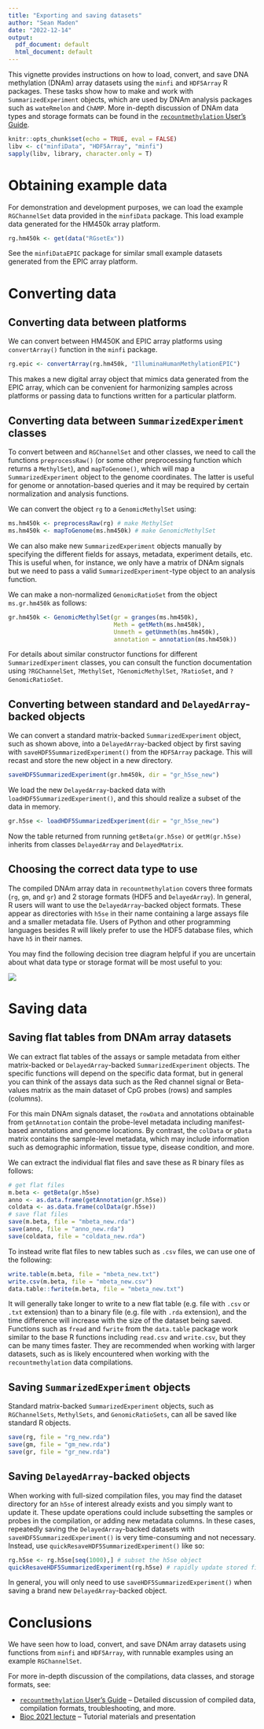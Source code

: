 ```yaml
---
title: "Exporting and saving datasets"
author: "Sean Maden"
date: "2022-12-14"
output:
  pdf_document: default
  html_document: default
---
```


This vignette provides instructions on how to load, convert, and save DNA 
methylation (DNAm) array datasets using the `minfi` and `HDF5Array` R packages. 
These tasks show how to make and work with `SummarizedExperiment` objects, which 
are used by DNAm analysis packages such as `wateRmelon` and `ChAMP`. More in-depth 
discussion of DNAm data types and storage formats can be found in the 
[`recountmethylation` User's Guide](https://bioconductor.org/packages/release/bioc/vignettes/recountmethylation/inst/doc/recountmethylation_users_guide.html).

```r
knitr::opts_chunk$set(echo = TRUE, eval = FALSE)
libv <- c("minfiData", "HDF5Array", "minfi")
sapply(libv, library, character.only = T)
```

# Obtaining example data

For demonstration and development purposes, we can load the example `RGChannelSet` 
data provided in the `minfiData` package. This load example data generated for 
the HM450k array platform.

```r
rg.hm450k <- get(data("RGsetEx"))
```

See the `minfiDataEPIC` package for similar small example datasets generated 
from the EPIC array platform.

# Converting data

## Converting data between platforms

We can convert between HM450K and EPIC array platforms using `convertArray()` function
in the `minfi` package.

```r
rg.epic <- convertArray(rg.hm450k, "IlluminaHumanMethylationEPIC")
```

This makes a new digital array object that mimics data
generated from the EPIC array, which can be convenient for harmonizing samples
across platforms or passing data to functions written for a particular platform.

## Converting data between `SummarizedExperiment` classes

To convert between and `RGChannelSet` and other classes, we need to call the 
functions `preprocessRaw()` (or some other preprocessing function which returns
a `MethylSet`), and `mapToGenome()`, which will map a `SummarizedExperiment` 
object to the genome coordinates. The latter is useful for genome or annotation-based queries and it may be required by certain normalization and analysis functions.

We can convert the object `rg` to a `GenomicMethylSet` using:

```r
ms.hm450k <- preprocessRaw(rg) # make MethylSet
ms.hm450k <- mapToGenome(ms.hm450k) # make GenomicMethylSet 
```

We can also make new `SummarizedExperiment` objects manually by specifying the
different fields for assays, metadata, experiment details, etc. This is useful
when, for instance, we only have a matrix of DNAm signals but we need to pass
a valid `SummarizedExperiment`-type object to an analysis function.

We can make a non-normalized `GenomicRatioSet` from the object `ms.gr.hm450k` as 
follows:

```r
gr.hm450k <- GenomicMethylSet(gr = granges(ms.hm450k),
                              Meth = getMeth(ms.hm450k),
                              Unmeth = getUnmeth(ms.hm450k),
                              annotation = annotation(ms.hm450k))
```

For details about similar constructor functions for different `SummarizedExperiment`
classes, you can consult the function documentation using `?RGChannelSet`,
`?MethylSet`, `?GenomicMethylSet`, `?RatioSet`, and `?GenomicRatioSet`.

## Converting between standard and `DelayedArray`-backed objects

We can convert a standard matrix-backed `SummarizedExperiment` object, such as 
shown above, into a `DelayedArray`-backed object by first saving with `saveHDF5SummarizedExperiment()`
from the `HDF5Array` package. This will recast and store the new object in a new directory.

```r
saveHDF5SummarizedExperiment(gr.hm450k, dir = "gr_h5se_new")
```

We load the new `DelayedArray`-backed data with `loadHDF5SummarizedExperiment()`,
and this should realize a subset of the data in memory.

```r
gr.h5se <- loadHDF5SummarizedExperiment(dir = "gr_h5se_new")
```

Now the table returned from running `getBeta(gr.h5se)` or `getM(gr.h5se)` inherits 
from classes `DelayedArray` and `DelayedMatrix`.

## Choosing the correct data type to use

The compiled DNAm array data in `recountmethylation` covers three formats (`rg`, 
`gm`, and `gr`) and 2 storage formats (HDF5 and `DelayedArray`). In general, R 
users will want to use the `DelayedArray`-backed object formats. These appear as
directories with `h5se` in their name containing a large assays file and a smaller
metadata file. Users of Python and other programming languages besides R will 
likely prefer to use the HDF5 database files, which have `h5` in their names. 

You may find the following decision tree diagram helpful if you are uncertain about
what data type or storage format will be most useful to you:

![](data-decision-tree.png)

# Saving data

## Saving flat tables from DNAm array datasets

We can extract flat tables of the assays or sample metadata from either matrix-backed
or `DelayedArray`-backed `SummarizedExperiment` objects. The specific functions 
will depend on the specific data format, but in general you can think of the 
assays data such as the Red channel signal or Beta-values matrix as the main
dataset of CpG probes (rows) and samples (columns). 

For this main DNAm signals dataset, the `rowData` and annotations obtainable from
`getAnnotation` contain the probe-level metadata including manifest-based annotations
and genome locations. By contrast, the `colData` or `pData` matrix contains the 
sample-level metadata, which may include information such as demographic information, 
tissue type, disease condition, and more.

We can extract the individual flat files and save these as R binary files as follows:

```r
# get flat files
m.beta <- getBeta(gr.h5se)
anno <- as.data.frame(getAnnotation(gr.h5se))
coldata <- as.data.frame(colData(gr.h5se))
# save flat files
save(m.beta, file = "mbeta_new.rda")
save(anno, file = "anno_new.rda")
save(coldata, file = "coldata_new.rda")
```

To instead write flat files to new tables such as `.csv` files, we can use one of
the following:

```r
write.table(m.beta, file = "mbeta_new.txt")
write.csv(m.beta, file = "mbeta_new.csv")
data.table::fwrite(m.beta, file = "mbeta_new.txt")
```

It will generally take longer to write to a new flat table (e.g. file with `.csv` 
or `.txt` extension) than to a binary file (e.g. file with `.rda` extension), and 
the time difference will increase with the size of the dataset being saved. Functions 
such as `fread` and `fwrite` from the `data.table` package work similar to the base 
R functions including `read.csv` and `write.csv`, but they can be many times faster. 
They are recommended when working with larger datasets, such as is likely encountered 
when working with the `recountmethylation` data compilations.

## Saving `SummarizedExperiment` objects

Standard matrix-backed `SummarizedExperiment` objects, such as `RGChannelSets`, 
`MethylSets`, and `GenomicRatioSets`, can all be saved like standard R objects.

```r
save(rg, file = "rg_new.rda")
save(gm, file = "gm_new.rda")
save(gr, file = "gr_new.rda")
```

## Saving `DelayedArray`-backed objects

When working with full-sized compilation files, you may find the dataset directory 
for an `h5se` of interest already exists and you simply want to update it. These
update operations could include subsetting the samples or probes in the compilation,
or adding new metadata columns. In these cases, repeatedly saving the 
`DelayedArray`-backed datasets with `saveHDF5SummarizedExperiment()` is very 
time-consuming and not necessary. Instead, use `quickResaveHDF5SummarizedExperiment()` 
like so:

```r
rg.h5se <- rg.h5se[seq(1000),] # subset the h5se object
quickResaveHDF5SummarizedExperiment(rg.h5se) # rapidly update stored file
```

In general, you will only need to use `saveHDF5SummarizedExperiment()` when saving 
a brand new `DelayedArray`-backed object.

# Conclusions

We have seen how to load, convert, and save DNAm array datasets using functions
from `minfi` and `HDF5Array`, with runnable examples using an example `RGChannelSet`.

For more in-depth discussion of the compilations, data classes, and storage formats, see: 

* [`recountmethylation` User's Guide](https://bioconductor.org/packages/release/bioc/vignettes/recountmethylation/inst/doc/recountmethylation_users_guide.html) -- Detailed discussion of compiled data,
compilation formats, troubleshooting, and more.
* [Bioc 2021 lecture](https://github.com/metamaden/recountmethylation_bioc2021) -- Tutorial materials and presentation
